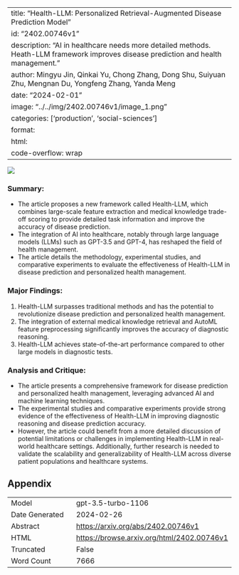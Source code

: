 
---
title: "Health-LLM: Personalized Retrieval-Augmented Disease Prediction Model"
id: "2402.00746v1"
description: "AI in healthcare needs more detailed methods. Heath-LLM framework improves disease prediction and health management."
author: Mingyu Jin, Qinkai Yu, Chong Zhang, Dong Shu, Suiyuan Zhu, Mengnan Du, Yongfeng Zhang, Yanda Meng
date: "2024-02-01"
image: "../../img/2402.00746v1/image_1.png"
categories: ['production', 'social-sciences']
format:
  html:
    code-overflow: wrap
---

![](../../img/2402.00746v1/image_1.png)

### **Summary:**
- The article proposes a new framework called Health-LLM, which combines large-scale feature extraction and medical knowledge trade-off scoring to provide detailed task information and improve the accuracy of disease prediction.
- The integration of AI into healthcare, notably through large language models (LLMs) such as GPT-3.5 and GPT-4, has reshaped the field of health management.
- The article details the methodology, experimental studies, and comparative experiments to evaluate the effectiveness of Health-LLM in disease prediction and personalized health management.

### **Major Findings:**
1. Health-LLM surpasses traditional methods and has the potential to revolutionize disease prediction and personalized health management.
2. The integration of external medical knowledge retrieval and AutoML feature preprocessing significantly improves the accuracy of diagnostic reasoning.
3. Health-LLM achieves state-of-the-art performance compared to other large models in diagnostic tests.

### **Analysis and Critique:**
- The article presents a comprehensive framework for disease prediction and personalized health management, leveraging advanced AI and machine learning techniques.
- The experimental studies and comparative experiments provide strong evidence of the effectiveness of Health-LLM in improving diagnostic reasoning and disease prediction accuracy.
- However, the article could benefit from a more detailed discussion of potential limitations or challenges in implementing Health-LLM in real-world healthcare settings. Additionally, further research is needed to validate the scalability and generalizability of Health-LLM across diverse patient populations and healthcare systems.

## Appendix

|          |          |
|----------|----------|
| Model     | gpt-3.5-turbo-1106       |
| Date Generated     | 2024-02-26       |
| Abstract | [https://arxiv.org/abs/2402.00746v1](https://arxiv.org/abs/2402.00746v1)        |
| HTML     | [https://browse.arxiv.org/html/2402.00746v1](https://browse.arxiv.org/html/2402.00746v1)       |
| Truncated       | False       |
| Word Count       | 7666       |